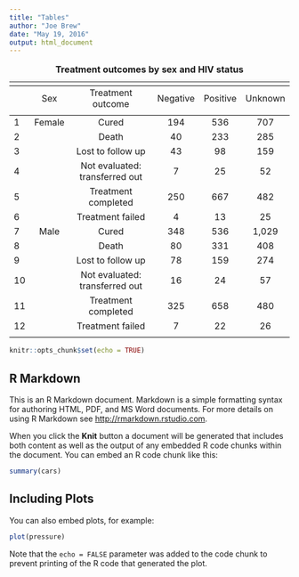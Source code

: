```yaml
---
title: "Tables"
author: "Joe Brew"
date: "May 19, 2016"
output: html_document
---
```



<table style="text-align:center"><caption><strong>Treatment outcomes by sex and HIV status</strong></caption>
<tr><td colspan="6" style="border-bottom: 1px solid black"></td></tr><tr><td style="text-align:left"></td><td>Sex</td><td>Treatment outcome</td><td>Negative</td><td>Positive</td><td>Unknown</td></tr>
<tr><td colspan="6" style="border-bottom: 1px solid black"></td></tr><tr><td style="text-align:left">1</td><td>Female</td><td>Cured</td><td>194</td><td>536</td><td>707</td></tr>
<tr><td style="text-align:left">2</td><td></td><td>Death</td><td>40</td><td>233</td><td>285</td></tr>
<tr><td style="text-align:left">3</td><td></td><td>Lost to follow up</td><td>43</td><td>98</td><td>159</td></tr>
<tr><td style="text-align:left">4</td><td></td><td>Not evaluated: transferred out</td><td>7</td><td>25</td><td>52</td></tr>
<tr><td style="text-align:left">5</td><td></td><td>Treatment completed</td><td>250</td><td>667</td><td>482</td></tr>
<tr><td style="text-align:left">6</td><td></td><td>Treatment failed</td><td>4</td><td>13</td><td>25</td></tr>
<tr><td style="text-align:left">7</td><td>Male</td><td>Cured</td><td>348</td><td>536</td><td>1,029</td></tr>
<tr><td style="text-align:left">8</td><td></td><td>Death</td><td>80</td><td>331</td><td>408</td></tr>
<tr><td style="text-align:left">9</td><td></td><td>Lost to follow up</td><td>78</td><td>159</td><td>274</td></tr>
<tr><td style="text-align:left">10</td><td></td><td>Not evaluated: transferred out</td><td>16</td><td>24</td><td>57</td></tr>
<tr><td style="text-align:left">11</td><td></td><td>Treatment completed</td><td>325</td><td>658</td><td>480</td></tr>
<tr><td style="text-align:left">12</td><td></td><td>Treatment failed</td><td>7</td><td>22</td><td>26</td></tr>
<tr><td colspan="6" style="border-bottom: 1px solid black"></td></tr></table>

```r
knitr::opts_chunk$set(echo = TRUE)
```

## R Markdown

This is an R Markdown document. Markdown is a simple formatting syntax for authoring HTML, PDF, and MS Word documents. For more details on using R Markdown see <http://rmarkdown.rstudio.com>.

When you click the **Knit** button a document will be generated that includes both content as well as the output of any embedded R code chunks within the document. You can embed an R code chunk like this:

```r
summary(cars)
```

## Including Plots

You can also embed plots, for example:

```r
plot(pressure)
```

Note that the `echo = FALSE` parameter was added to the code chunk to prevent printing of the R code that generated the plot.

